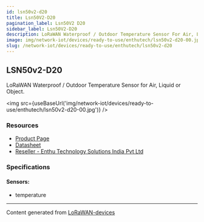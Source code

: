 ```yaml
---
id: lsn50v2-d20
title: Lsn50V2-D20
pagination_label: Lsn50V2 D20
sidebar_label: Lsn50V2-D20
description: LoRaWAN Waterproof / Outdoor Temperature Sensor For Air, Liquid Or Object.
image: img/network-iot/devices/ready-to-use/enthutech/lsn50v2-d20-00.jpg
slug: /network-iot/devices/ready-to-use/enthutech/lsn50v2-d20
---
```



## LSN50v2-D20

LoRaWAN Waterproof / Outdoor Temperature Sensor for Air, Liquid or Object.

<img src={useBaseUrl('img/network-iot/devices/ready-to-use/enthutech/lsn50v2-d20-00.jpg')} />

### Resources

- [Product Page](http://www.dragino.com/products/lora-lorawan-end-node/item/168-lsn50v2-d20.html)
- [Datasheet](http://www.dragino.com/products/lora-lorawan-end-node/item/168-lsn50v2-d20.html)
- [Reseller - Enthu Technology Solutions India Pvt Ltd](https://www.enthutech.in/zh_HK/shop/category/lora-devices-2)

### Specifications

#### Sensors:

- temperature

---

Content generated from [LoRaWAN-devices](https://github.com/TheThingsNetwork/lorawan-devices)
